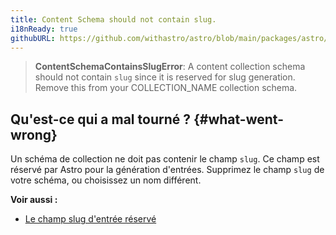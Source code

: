 ```yaml
---
title: Content Schema should not contain slug.
i18nReady: true
githubURL: https://github.com/withastro/astro/blob/main/packages/astro/src/core/errors/errors-data.ts
---
```


> **ContentSchemaContainsSlugError**: A content collection schema should not contain `slug` since it is reserved for slug generation. Remove this from your COLLECTION_NAME collection schema.

## Qu'est-ce qui a mal tourné ? \{#what-went-wrong\}
Un schéma de collection ne doit pas contenir le champ `slug`. Ce champ est réservé par Astro pour la génération d'entrées. Supprimez le champ `slug` de votre schéma, ou choisissez un nom différent.

**Voir aussi :**
-  [Le champ slug d'entrée réservé](/fr/guides/content-collections/)
